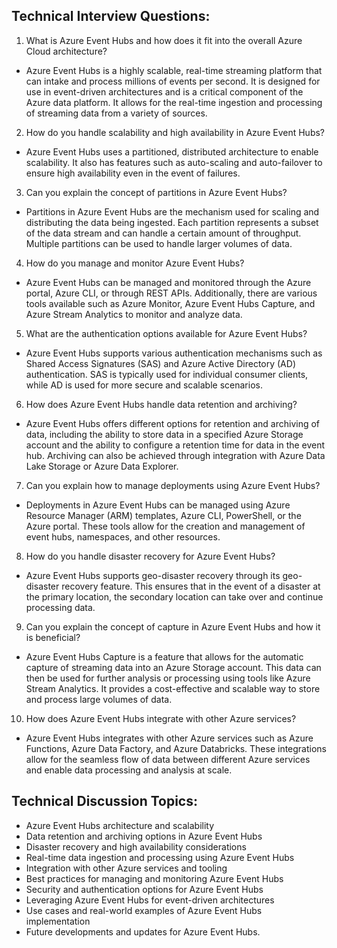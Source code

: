

## Technical Interview Questions:
1. What is Azure Event Hubs and how does it fit into the overall Azure Cloud architecture?
- Azure Event Hubs is a highly scalable, real-time streaming platform that can intake and process millions of events per second. It is designed for use in event-driven architectures and is a critical component of the Azure data platform. It allows for the real-time ingestion and processing of streaming data from a variety of sources.

2. How do you handle scalability and high availability in Azure Event Hubs?
- Azure Event Hubs uses a partitioned, distributed architecture to enable scalability. It also has features such as auto-scaling and auto-failover to ensure high availability even in the event of failures.

3. Can you explain the concept of partitions in Azure Event Hubs?
- Partitions in Azure Event Hubs are the mechanism used for scaling and distributing the data being ingested. Each partition represents a subset of the data stream and can handle a certain amount of throughput. Multiple partitions can be used to handle larger volumes of data.

4. How do you manage and monitor Azure Event Hubs?
- Azure Event Hubs can be managed and monitored through the Azure portal, Azure CLI, or through REST APIs. Additionally, there are various tools available such as Azure Monitor, Azure Event Hubs Capture, and Azure Stream Analytics to monitor and analyze data.

5. What are the authentication options available for Azure Event Hubs?
- Azure Event Hubs supports various authentication mechanisms such as Shared Access Signatures (SAS) and Azure Active Directory (AD) authentication. SAS is typically used for individual consumer clients, while AD is used for more secure and scalable scenarios.

6. How does Azure Event Hubs handle data retention and archiving?
- Azure Event Hubs offers different options for retention and archiving of data, including the ability to store data in a specified Azure Storage account and the ability to configure a retention time for data in the event hub. Archiving can also be achieved through integration with Azure Data Lake Storage or Azure Data Explorer.

7. Can you explain how to manage deployments using Azure Event Hubs?
- Deployments in Azure Event Hubs can be managed using Azure Resource Manager (ARM) templates, Azure CLI, PowerShell, or the Azure portal. These tools allow for the creation and management of event hubs, namespaces, and other resources.

8. How do you handle disaster recovery for Azure Event Hubs?
- Azure Event Hubs supports geo-disaster recovery through its geo-disaster recovery feature. This ensures that in the event of a disaster at the primary location, the secondary location can take over and continue processing data.

9. Can you explain the concept of capture in Azure Event Hubs and how it is beneficial?
- Azure Event Hubs Capture is a feature that allows for the automatic capture of streaming data into an Azure Storage account. This data can then be used for further analysis or processing using tools like Azure Stream Analytics. It provides a cost-effective and scalable way to store and process large volumes of data.

10. How does Azure Event Hubs integrate with other Azure services?
- Azure Event Hubs integrates with other Azure services such as Azure Functions, Azure Data Factory, and Azure Databricks. These integrations allow for the seamless flow of data between different Azure services and enable data processing and analysis at scale.

## Technical Discussion Topics:
- Azure Event Hubs architecture and scalability
- Data retention and archiving options in Azure Event Hubs
- Disaster recovery and high availability considerations
- Real-time data ingestion and processing using Azure Event Hubs
- Integration with other Azure services and tooling
- Best practices for managing and monitoring Azure Event Hubs
- Security and authentication options for Azure Event Hubs
- Leveraging Azure Event Hubs for event-driven architectures
- Use cases and real-world examples of Azure Event Hubs implementation
- Future developments and updates for Azure Event Hubs.